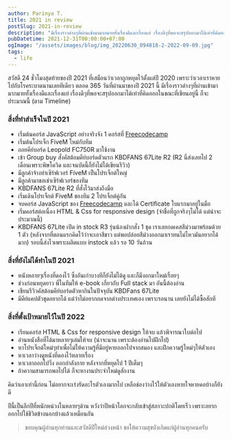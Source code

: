 ```yaml
---
author: Parinya T.
title: 2021 in review
postSlug: 2021-in-review
description: "มีเรื่องราวต่างๆที่ผ่านเข้ามามากมายทั้งเรื่องดีและเรื่องแย่ เรื่องดีๆที่พอจะสรุปออกมาได้เท่าที่คิดออกในขณะที่เขียนอยู่ก็จะประมาณนี้ "
pubDatetime: 2021-12-31T00:00:00+07:00
ogImage: "/assets/images/blog/img_20220630_094818-2-2022-09-09.jpg"
tags:
  - life
---
```


สวัสดี 24 ชั่วโมงสุดท้ายของปี 2021 ที่เสมือนว่าเวลาถูกหยุดไว้ตั้งแต่ปี 2020 เพราะว่าเวลาเราหายไปกับโรคระบาดนานเลยทีเดียว ตลอด 365 วันที่ผ่านมาของปี 2021 นี้ มีเรื่องราวต่างๆที่ผ่านเข้ามามากมายทั้งเรื่องดีและเรื่องแย่ เรื่องดีๆที่พอจะสรุปออกมาได้เท่าที่คิดออกในขณะที่เขียนอยู่นี้ ก็จะประมาณนี้ (ตาม Timeline)

### สิ่งที่ทำสำเร็จในปี 2021

- เริ่มต้นคอร์ส JavaScript อย่างจริงจัง 1 คอร์สที่ [Freecodecamp](http://freecodecamp.org/)
- เริ่มต้นโปรเจ็ก FiveM ใหม่กับทีม
- ถอยคีย์บอร์ด Leopold FC750R มาใช้งาน
- เข้า Group buy สั่งคัสต้อมคีย์บอร์ดตัวแรก KBDFANS 67Lite R2 (R2 นี่ส่งเลทไป 2 เดือนเพราะพิษโควิด และจนบัดนี้ก็ยังไม่ได้เขียนรีวิว)
- มีลูกค้าจ้างทำเซิร์ฟเวอร์ FiveM เป็นโปรเจ็กต์ใหญ่
- มีลูกค้ามาขอเช่าเซิร์ฟเวอร์ของทีม
- KBDFANS 67Lite R2 ที่สั่งไว้มาส่งถึงมือ
- เริ่มเดินโปรเจ็กต์ FiveM ของทีม 2 โปรเจ็กต์คู่กัน
- จบคอร์ส JavaScript ของ [Freecodecamp](http://freecodecamp.org/) และได้ Certificate ใบแรกมาอยู่ในมือ
- เริ่มคอร์สต่อเนื่อง HTML & Css for responsive design (จำชื่อที่ถูกจริงๆไม่ได้ แต่น่าจะประมาณนี้)
- KBDFANS 67Lite เปิด in stock R3 รุ่นน้องฝากสั่ง 1 ชุด เราเลยกดเคสสีม่วงมาพร้อมด้วย 1 ตัว (หลังจากที่ตอนแรกคิดไว้ว่าจะเอาสีขาว แต่พอปล่อยสีม่วงออกมาเราทนไม่ไหวมันอยากได้มาก) รอบนี้ส่งไวเพราะผลิตแบบ instock แล้ว รอ 10 วันถ้วน

### สิ่งที่ยังไม่ได้ทำในปี 2021

- หนังหลายๆเรื่องที่ดองไว้ ซึ่งอันเก่าบางทีก็ยังไม่ได้ดู และก็มีงอกมาใหม่เรื่อยๆ
- ช่วงก่อนหยุดยาว พี่ในทีมให้ e-book เกี่ยวกับ Full stack มา อันนี้ต้องอ่าน
- เขียนรีวิวคัสต้อมคีย์บอร์ดตัวหากินในปัจจุบัน KBDFans 67Lite
- มีคีย์แคปตัวชุดอยากได้ แต่ว่าไม่อยากกดจากต่างประเทศเอง เพราะรอนาน เลยยังไม่ได้ซื้อสักที

### สิ่งที่ตั้งเป้าหมายไว้ในปี 2022

- เรียนคอร์ส HTML & Css for responsive design ให้จบ แล้วพิจารณาใบต่อไป
- อ่านหนังสือที่ได้มาหลายๆเล่มให้จบ (น่าจะนาน เพราะต้องอ่านไปฝึกไป)
- หาโปรเจ็กต์ใหม่ๆทำเพื่อไม่ให้ความรู้ที่มีอยู่หายออกไปจากสมอง และฝึกความรู้ใหม่ๆให้ตัวเอง
- หาเวลาว่างดูหนังที่ดองไว้หลายเรื่อง
- หาเวลาออกไปวิ่ง ออกกำลังกาย หลังจากที่หยุดไป 1 ปีเต็มๆ
- ถ้าความสามารถพอไปได้ ก็จะหางานประจำใหม่ดูสักงาน

คิดว่าเอาเท่านี้ก่อน ไม่อยากจะเร่งรัดอะไรตัวเองมากไป เหลือช่องว่างไว้ให้ตัวเองหายใจหายคอบ้างก็ยังดี

ปีนี้เป็นอีกปีที่หนักหน่วงในหลายๆด้าน หวังว่าปีหน้าโลกจะกลับเข้าสู่สภาวะปกติโดยเร็ว เพราะอยากออกไปใช้ชีวิตข้างนอกบ้างแล้วเหมือนกัน

> ขอบคุณผู้อ่านทุกท่านและสวัสดีปีใหม่ล่วงหน้า ขอให้ความสุขบังเกิดแก่ผู้อ่านทุกคนครับ
